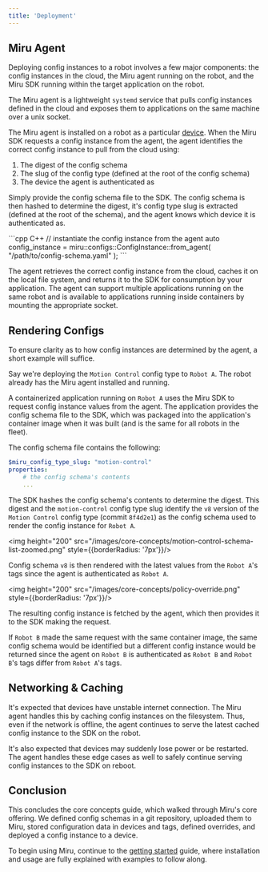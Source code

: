 ```yaml
---
title: 'Deployment'
---
```


## Miru Agent
Deploying config instances to a robot involves a few major components: the config instances in the cloud, the Miru agent running on the robot, and the Miru SDK running within the target application on the robot.

The Miru agent is a lightweight `systemd` service that pulls config instances defined in the cloud and exposes them to applications on the same machine over a unix socket.

The Miru agent is installed on a robot as a particular [device](/docs/basics/vocabulary#device). When the Miru SDK requests a config instance from the agent, the agent identifies the correct config instance to pull from the cloud using:

1. The digest of the config schema
2. The slug of the config type (defined at the root of the config schema)
3. The device the agent is authenticated as

Simply provide the config schema file to the SDK. The config schema is then hashed to determine the digest, it's config type slug is extracted (defined at the root of the schema), and the agent knows which device it is authenticated as.

<CodeGroup>
```cpp C++
// instantiate the config instance from the agent
auto config_instance = miru::configs::ConfigInstance::from_agent(
    "/path/to/config-schema.yaml"
);
```
</CodeGroup>

The agent retrieves the correct config instance from the cloud, caches it on the local file system, and returns it to the SDK for consumption by your application. The agent can support multiple applications running on the same robot and is available to applications running inside containers by mounting the appropriate socket.

## Rendering Configs
To ensure clarity as to how config instances are determined by the agent, a short example will suffice.

Say we're deploying the `Motion Control` config type to `Robot A`. The robot already has the Miru agent installed and running. 

A containerized application running on `Robot A` uses the Miru SDK to request config instance values from the agent. The application provides the config schema file to the SDK, which was packaged into the application's container image when it was built (and is the same for all robots in the fleet).

The config schema file contains the following:

```yaml
$miru_config_type_slug: "motion-control"
properties:
    # the config schema's contents
    ...
```

The SDK hashes the config schema's contents to determine the digest. This digest and the `motion-control` config type slug identify the `v8` version of the `Motion Control` config type (commit `8f4d2e1`) as the config schema used to render the config instance for `Robot A`.

<img height="200" src="/images/core-concepts/motion-control-schema-list-zoomed.png" style={{borderRadius: '7px'}}/>

Config schema `v8` is then rendered with the latest values from the `Robot A`'s tags since the agent is authenticated as `Robot A`.

<img height="200" src="/images/core-concepts/policy-override.png" style={{borderRadius: '7px'}}/>

The resulting config instance is fetched by the agent, which then provides it to the SDK making the request.

If `Robot B` made the same request with the same container image, the same config schema would be identified but a different config instance would be returned since the agent on `Robot B` is authenticated as `Robot B` and `Robot B`'s tags differ from `Robot A`'s tags.

## Networking & Caching 
It's expected that devices have unstable internet connection. The Miru agent handles this by caching config instances on the filesystem. Thus, even if the network is offline, the agent continues to serve the latest cached config instance to the SDK on the robot.

It's also expected that devices may suddenly lose power or be restarted. The agent handles these edge cases as well to safely continue serving config instances to the SDK on reboot.

## Conclusion
This concludes the core concepts guide, which walked through Miru's core offering. We defined config schemas in a git repository, uploaded them to Miru, stored configuration data in devices and tags, defined overrides, and deployed a config instance to a device.

To begin using Miru, continue to the [getting started](/docs/basics/getting-started) guide, where installation and usage are fully explained with examples to follow along.
